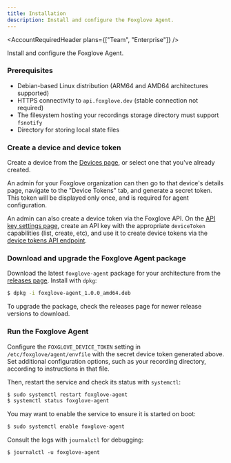 ```yaml
---
title: Installation
description: Install and configure the Foxglove Agent.
---
```



<AccountRequiredHeader plans={["Team", "Enterprise"]} />

Install and configure the Foxglove Agent.

### Prerequisites

- Debian-based Linux distribution (ARM64 and AMD64 architectures supported)
- HTTPS connectivity to `api.foxglove.dev` (stable connection not required)
- The filesystem hosting your recordings storage directory must support `fsnotify`
- Directory for storing local state files

### Create a device and device token

Create a device from the [Devices page](https://console.foxglove.dev/devices), or select one that you've already created.

An admin for your Foxglove organization can then go to that device's details page, navigate to the "Device Tokens" tab, and generate a secret token. This token will be displayed only once, and is required for agent configuration.

An admin can also create a device token via the Foxglove API. On the [API key settings page](https://console.foxglove.dev/settings/apikeys), create an API key with the appropriate `deviceToken` capabilities (list, create, etc), and use it to create device tokens via the [device tokens API endpoint](/api#tag/Device-Tokens).

### Download and upgrade the Foxglove Agent package

Download the latest `foxglove-agent` package for your architecture from the [releases page](https://github.com/foxglove/agent/releases). Install with `dpkg`:

```sh
$ dpkg -i foxglove-agent_1.0.0_amd64.deb
```

To upgrade the package, check the releases page for newer release versions to download.

### Run the Foxglove Agent

Configure the `FOXGLOVE_DEVICE_TOKEN` setting in `/etc/foxglove/agent/envfile` with the secret device token generated above. Set additional configuration options, such as your recording directory, according to instructions in that file.

Then, restart the service and check its status with `systemctl`:

```sh
$ sudo systemctl restart foxglove-agent
$ systemctl status foxglove-agent
```

You may want to enable the service to ensure it is started on boot:

```sh
$ sudo systemctl enable foxglove-agent
```

Consult the logs with `journalctl` for debugging:

```
$ journalctl -u foxglove-agent
```
